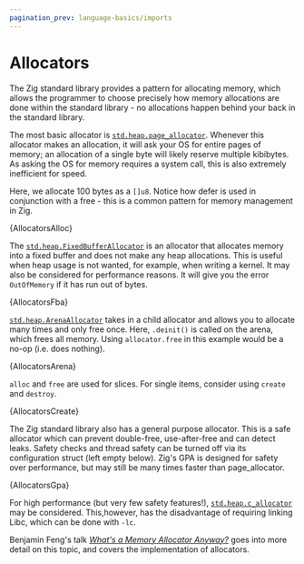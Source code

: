 ```yaml
---
pagination_prev: language-basics/imports
---
```




# Allocators

The Zig standard library provides a pattern for allocating memory, which allows
the programmer to choose precisely how memory allocations are done within the
standard library - no allocations happen behind your back in the standard
library.

The most basic allocator is
[`std.heap.page_allocator`](https://ziglang.org/documentation/master/std/#A;std:heap.page_allocator).
Whenever this allocator makes an allocation, it will ask your OS for entire
pages of memory; an allocation of a single byte will likely reserve multiple
kibibytes. As asking the OS for memory requires a system call, this is also
extremely inefficient for speed.

Here, we allocate 100 bytes as a `[]u8`. Notice how defer is used in conjunction
with a free - this is a common pattern for memory management in Zig.

<CodeBlock language="zig">{AllocatorsAlloc}</CodeBlock>

The
[`std.heap.FixedBufferAllocator`](https://ziglang.org/documentation/master/std/#A;std:heap.FixedBufferAllocator)
is an allocator that allocates memory into a fixed buffer and does not make any
heap allocations. This is useful when heap usage is not wanted, for example,
when writing a kernel. It may also be considered for performance reasons. It
will give you the error `OutOfMemory` if it has run out of bytes.

<CodeBlock language="zig">{AllocatorsFba}</CodeBlock>

[`std.heap.ArenaAllocator`](https://ziglang.org/documentation/master/std/#A;std:heap.ArenaAllocator)
takes in a child allocator and allows you to allocate many times and only free
once. Here, `.deinit()` is called on the arena, which frees all memory. Using
`allocator.free` in this example would be a no-op (i.e. does nothing).

<CodeBlock language="zig">{AllocatorsArena}</CodeBlock>

`alloc` and `free` are used for slices. For single items, consider using
`create` and `destroy`.

<CodeBlock language="zig">{AllocatorsCreate}</CodeBlock>

The Zig standard library also has a general purpose allocator. This is a safe
allocator which can prevent double-free, use-after-free and can detect leaks.
Safety checks and thread safety can be turned off via its configuration struct
(left empty below). Zig's GPA is designed for safety over performance, but may
still be many times faster than page_allocator.

<CodeBlock language="zig">{AllocatorsGpa}</CodeBlock>

For high performance (but very few safety features!),
[`std.heap.c_allocator`](https://ziglang.org/documentation/master/std/#A;std:heap.c_allocator)
may be considered. This,however, has the disadvantage of requiring linking Libc,
which can be done with `-lc`.

Benjamin Feng's talk
[_What's a Memory Allocator Anyway?_](https://www.youtube.com/watch?v=vHWiDx_l4V0)
goes into more detail on this topic, and covers the implementation of
allocators.
